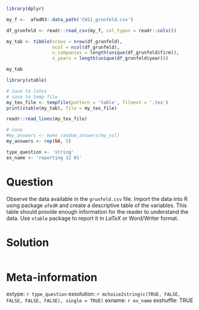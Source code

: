 ```r
library(dplyr)

my_f <-  afedR3::data_path('CH11_grunfeld.csv')

df_grunfeld <- readr::read_csv(my_f, col_types = readr::cols())

my_tab <- tibble(nrows = nrow(df_grunfeld),
                 ncol = ncol(df_grunfeld),
                 n_companies = length(unique(df_grunfeld$firm)),
                 n_years = length(unique(df_grunfeld$year)))

my_tab

library(xtable)

# Save to lates
# save to temp file
my_tex_file <- tempfile(pattern = 'table', fileext = '.tex')
print(xtable(my_tab), file = my_tex_file)

readr::read_lines(my_tex_file)
```

```r
# none
#my_answers <- make_random_answers(my_sol)
my_answers <- rep(NA, 5)

type_question <- 'string'
ex_name <- 'reporting 12 01'
```

Question
========

Observe the data available in the `grunfeld.csv` file. Import the data into R using package `afedR` and create a descriptive table of the variables. This table should provide enough information for the reader to understand the data. Use `xtable` package to report it in _LaTeX_ or Word/Writer format.



Solution
================

```r
```


Meta-information
================
extype: `r type_question`
exsolution: `r mchoice2string(c(TRUE, FALSE, FALSE, FALSE, FALSE), single = TRUE)`
exname: `r ex_name`
exshuffle: TRUE

